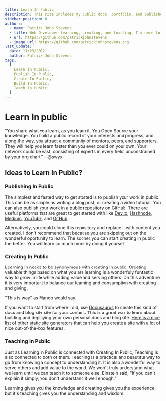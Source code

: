 ```yaml
---
title: Learn In Public
description: This site includes my public docs, portfolio, and published content. This primary purpose of this website is to help myself and other web developers to learn, create and publish teachable content to assist in the learning process while adding value and inspiring others to do the same.
sidebar_position: 0
authors:
  - name: Patrick John Stevens
  - title: Web Developer learning, creating, and teaching. I'm here to serve.
  - url: https://github.com/patrickjohnstevens
  - image_url: https://github.com/patrickjohnstevens.png
last_update:
  date: 11/23/2022
  author: Patrick John Stevens
tags:
  [
    Learn In Public,
    Publish In Public,
    Create In Public,
    Build In Public,
    Teach In Public,
  ]
---
```


# Learn In public

“You share what you learn, as you learn it. You Open Source your knowledge. You build a public record of your interests and progress, and along the way, you attract a community of mentors, peers, and supporters. They will help you learn faster than you ever could on your own. Your network could be vast, consisting of experts in every field, unconstrained by your org chart.” - @swyx

## Ideas to Learn In Public?

### Publishing In Public

The simplest and fasted way to get started is to publish your work in public. This can be as simple as writing a blog post, or creating a video tutorial. You can also publish your work in a public repository on GitHub. There are useful platforms that are great to get started with like [Dev.to](https://dev.to/), [Hashnode](https://hashnode.com/), [Medium](https://medium.com/), [YouTube](https://www.youtube.com/), and [GitHub](htttps://github.com/).

Alternatively, you could clone this repository and replace it with content you created. I don't recommend that because you are skipping out on the wonderful oportunity to learn. The sooner you can start creating in public the better. You will learn so much more by doing it yourself.

### Creating In Public

Learning in needs to be synonymous with creating in public. Creating valuable things based on what you are learning is a wonderfuly funtastic way to grow in life while adding value and serving others. On this adventure it is very important to balance our learning and consumption with creating and giving.

"This is way" as Mando would say.

If you want to start from where I did, use [Docusaurus](https://docusaurus.io/) to create this kind of docs and blog site site for your content. This is a great way to learn about building and deploying your own personal docs and blog site. [Here is a nice list of other static site generators](https://docusaurus.io/docs#comparison-with-other-tools) that can help you create a site with a lot of nice out-of-the-box features.

### Teaching In Public

Just as Learning In Public is connected with Creating In Public, Teaching is also connected to both of them. Teaching is a practical and beautiful way to go from knowing a concept to understanding it. It is also a wonderful way to serve others and add value to the world. We won't truly understand what we learn until we can teach it to someone else. Einstein said, "If you can't explain it simply, you don't understand it well enough."

Learning gives you the knowledge and creating gives you the experience but it's teaching gives you the understanding and wisdom.
